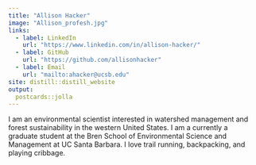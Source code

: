 ```yaml
---
title: "Allison Hacker"
image: "Allison_profesh.jpg"
links:
  - label: LinkedIn
    url: "https://www.linkedin.com/in/allison-hacker/"
  - label: GitHub
    url: "https://github.com/allisonhacker"
  - label: Email
    url: "mailto:ahacker@ucsb.edu"
site: distill::distill_website
output:
  postcards::jolla
---
```

 
I am an environmental scientist interested in watershed management and forest sustainability in the western United States. I am a currently a graduate student at the Bren School of Environmental Science and Management at UC Santa Barbara. I love trail running, backpacking, and playing cribbage.
